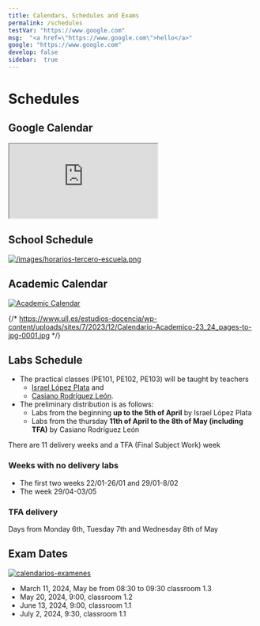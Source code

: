 ```yaml
---
title: Calendars, Schedules and Exams
permalink: /schedules
testVar: "https://www.google.com"
msg:  "<a href=\"https://www.google.com\">hello</a>"
google: "https://www.google.com"
develop: false
sidebar:  true
---
```


# Schedules

## Google Calendar

<iframe 
src="https://calendar.google.com/calendar/b/2/embed?mode=WEEK&amp;height=500&amp;wkst=2&amp;hl=es&amp;bgcolor=%23cc33cc&amp;src=ull.edu.es_8hcqtfr5u2h3o1v2smnmcqqu50%40group.calendar.google.com&amp;color=%238C500B&amp;ctz=Atlantic%2FCanary" 

width="600" 
height="500" 
frameBorder="0" 
scrolling="yes">
</iframe>

## School Schedule

[![/images/horarios-tercero-escuela.png](/images/horarios-tercero-escuela.png)](https://www.ull.es/grados/ingenieria-informatica/informacion-academica/horarios-y-calendario-examenes/#tercero)

## Academic Calendar

[![Academic Calendar](/images/Calendario-Academico-23_24_pages-to-jpg-0001.jpg)](https://www.ull.es/estudios-docencia/calendario-academico/)

{/* https://www.ull.es/estudios-docencia/wp-content/uploads/sites/7/2023/12/Calendario-Academico-23_24_pages-to-jpg-0001.jpg */}

## Labs Schedule

* The practical classes (PE101, PE102, PE103) will be taught by teachers 
  * [Israel López Plata](https://www.ull.es/apps/guias/guias/view_teacher_niu/1049/ilopezpl/) and 
  * [Casiano Rodríguez León](https://www.ull.es/apps/guias/guias/view_teacher_niu/1049/crguezl/). 
* The preliminary distribution is as follows:
  * Labs from the beginning **up to the 5th of April** by Israel López Plata
  * Labs from the thursday **11th of April to the 8th of May (including TFA)** by Casiano Rodríguez León

There are 11 delivery weeks and a TFA (Final Subject Work) week

### Weeks with no delivery labs

* The first two weeks 22/01-26/01 and 29/01-8/02 
* The week 29/04-03/05 

### TFA delivery

Days from Monday 6th, Tuesday 7th and Wednesday 8th of May

## Exam Dates

[![calendarios-examenes](/images/calendarios-examenes.png)](https://www.ull.es/grados/ingenieria-informatica/informacion-academica/horarios-y-calendario-examenes/) 


- March 11, 2024, May be from 08:30 to 09:30 classroom 1.3
- May 20, 2024, 9:00, classroom 1.2
- June 13, 2024, 9:00, classroom 1.1
- July 2, 2024, 9:30, classroom 1.1